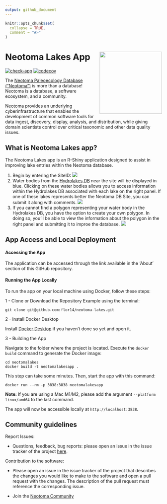 ```yaml
---
output: github_document
---
```


<!-- README.md is generated from README.Rmd. Please edit that file -->

```r
knitr::opts_chunk$set(
  collapse = TRUE,
  comment = "#>"
)
```

# Neotoma Lakes App <img src="www/neotomalakes_logo.png" align="right" height="200" />

<!-- badges: start -->
[![check-app](https://github.com/flor14/neotoma-lakes/actions/workflows/check-app.yaml/badge.svg)](https://github.com/flor14/neotoma-lakes/actions/workflows/check-app.yaml)
[![codecov](https://codecov.io/gh/flor14/neotoma-lakes/branch/main/graph/badge.svg)](https://codecov.io/gh/flor14/neotoma-lakes)
<!-- badges: end -->

The [Neotoma Paleoecology Database (“Neotoma”)](https://www.neotomadb.org/) is
more than a database! Neotoma is a database, a software ecosystem, and a community.

Neotoma provides an underlying cyberinfrastructure that enables the development
of common software tools for data ingest, discovery, display, analysis, and
distribution, while giving domain scientists control over critical taxonomic 
and other data quality issues.

## What is Neotoma Lakes app?

The Neotoma Lakes app is an R-Shiny application designed to assist in improving
lake entries within the Neotoma database.

1. Begin by entering the SiteID:
![](www/siteid_screen.png)
2. Water bodies from the [Hydrolakes DB](https://wp.geog.mcgill.ca/hydrolab/hydrolakes/) near the site will be displayed in blue. 
Clicking on these water bodies allows you to access information within 
the Hydrolakes DB associated with each lake on the right panel. If one of these
lakes represents better the Neotoma DB Site, you can submit it along with comments.
![](www/hydrolakes_screen.png)
3. If you cannot find a polygon representing your water body in the Hydrolakes
DB, you have the option to create your own polygon. In doing so, you'll be able 
to view the information about the polygon in the right panel and submitting it
to improe the database.
![](www/create_poly_screen.png)

## App Access and Local Deployment
#### Accessing the App

The application can be accessed through the link available in the 'About' 
section of this GitHub repository.

#### Running the App Locally

To run the app on your local machine using Docker, follow these steps:

1 - Clone or Download the Repository
Example using the terminal:

```
git clone git@github.com:flor14/neotoma-lakes.git
```

2 - Install Docker Desktop

Install [Docker Desktop](https://www.docker.com/products/docker-desktop/) 
if you haven't done so yet and open it.

3 - Building the App

Navigate to the folder where the project is located.
Execute the `docker build` command to generate the Docker image:

```
cd neotomalakes
docker build -t neotomalakesapp .
```

This step can take some minutes. Then, start the app with this command:

```
docker run --rm -p 3838:3838 neotomalakesapp
```
**Note:** If you are using a Mac M1/M2, 
please add the argument `--platform linux/amd64`
to the last command.

The app will now be accessible locally at `http://localhost:3838`.

## Community guidelines

Report Issues:

- Questions, feedback, bug reports: please open an issue in the issue tracker of the project [here](https://github.com/flor14/neotoma-lakes/issues).

Contribution to the software:

- Please open an issue in the issue tracker of the project that describes the changes you would like to make to the software and open a pull request with the changes. The description of the pull request must reference the corresponding issue.

- Join the [Neotoma Community](https://www.neotomadb.org/about/join-the-neotoma-community)


